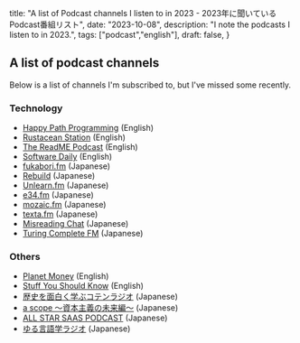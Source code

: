   title: "A list of Podcast channels I listen to in 2023 - 2023年に聞いているPodcast番組リスト",
  date: "2023-10-08",
  description: "I note the podcasts I listen to in 2023.",
  tags: ["podcast","english"],
  draft: false,
}


## A list of podcast channels

Below is a list of channels I'm subscribed to, but I've missed some recently.

### Technology

- [Happy Path Programming](https://open.spotify.com/show/25XAbgCB7VeHgREPSUzBYY) (English)
- [Rustacean Station](https://rustacean-station.org) (English)
- [The ReadME Podcast](https://github.com/readme/podcast) (English)
- [Software Daily](https://softwareengineeringdaily.com/category/all-episodes/exclusive-content/Podcast/) (English)
- [fukabori.fm](https://fukabori.fm) (Japanese)
- [Rebuild](https://rebuild.fm) (Japanese)
- [Unlearn.fm](https://open.spotify.com/show/0hV13QFLuSXOn6Y2c1kGqK) (Japanese)
- [e34.fm](https://e34.fm/) (Japanese)
- [mozaic.fm](https://mozaic.fm/) (Japanese)
- [texta.fm](https://open.spotify.com/show/2BdZHve9cIU6c8OFyz7LeB) (Japanese)
- [Misreading Chat](https://misreading.chat/) (Japanese)
- [Turing Complete FM](https://turingcomplete.fm/) (Japanese)

### Others

- [Planet Money](https://www.npr.org/podcasts/510289/planet-money) (English)
- [Stuff You Should Know](https://stuffyoushouldknow.com) (English)
- [歴史を面白く学ぶコテンラジオ](https://coten.co.jp/services/cotenradio/) (Japanese)
- [a scope 〜資本主義の未来編〜](https://open.spotify.com/show/6Wg8C5S0lonShoWReujAip) (Japanese)
- [ALL STAR SAAS PODCAST](https://blog.allstarsaas.com/tags/podcast) (Japanese)
- [ゆる言語学ラジオ](https://yurugengo.com/) (Japanese)
